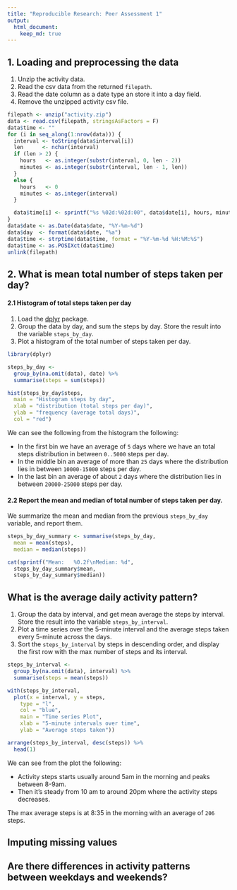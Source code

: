 ```yaml
---
title: "Reproducible Research: Peer Assessment 1"
output:
  html_document:
    keep_md: true
---
```



## 1\. Loading and preprocessing the data

1. Unzip the activity data.
2. Read the csv data from the returned `filepath`.
3. Read the date column as a date type an store it into a day field.
4. Remove the unzipped activity csv file.

```r
filepath <- unzip("activity.zip")
data <- read.csv(filepath, stringsAsFactors = F)
data$time <- ""
for (i in seq_along(1:nrow(data))) {
  interval <- toString(data$interval[i])
  len      <- nchar(interval)
  if (len > 2) {
    hours   <- as.integer(substr(interval, 0, len - 2))
    minutes <- as.integer(substr(interval, len - 1, len))
  }
  else {
    hours   <- 0
    minutes <- as.integer(interval)
  }

  data$time[i] <- sprintf("%s %02d:%02d:00", data$date[i], hours, minutes)
}
data$date <- as.Date(data$date, "%Y-%m-%d")
data$day  <- format(data$date, "%a")
data$time <- strptime(data$time, format = "%Y-%m-%d %H:%M:%S")
data$time <- as.POSIXct(data$time)
unlink(filepath)
```

## 2\. What is mean total number of steps taken per day?

#### 2\.1 Histogram of total steps taken per day

1. Load the [dplyr](https://cran.r-project.org/web/packages/dplyr/index.html) package.
2. Group the data by day, and sum the steps by day. Store the result into the variable `steps_by_day`.
3. Plot a histogram of the total number of steps taken per day.

```r
library(dplyr)

steps_by_day <-
  group_by(na.omit(data), date) %>%
  summarise(steps = sum(steps))

hist(steps_by_day$steps,
  main = "Histogram steps by day",
  xlab = "distribution (total steps per day)",
  ylab = "frequency (average total days)",
  col = "red")
```

We can see the following from the histogram the following:

- In the first bin we have an average of `5` days where we have an total steps distribution in between `0..5000` steps per day.
- In the middle bin an average of more than `25` days where the distribution lies in between `10000-15000` steps per day.
- In the last bin an average of about `2` days where the distribution lies in between `20000-25000` steps per day.

#### 2\.2 Report the mean and median of total number of steps taken per day.

We summarize the mean and median from the previous `steps_by_day` variable,
and report them.

```r
steps_by_day_summary <- summarise(steps_by_day,
  mean = mean(steps),
  median = median(steps))

cat(sprintf("Mean:   %0.2f\nMedian: %d",
  steps_by_day_summary$mean,
  steps_by_day_summary$median))
```


## What is the average daily activity pattern?

1. Group the data by interval, and get mean average the steps by interval. Store the result into the variable `steps_by_interval`.
2. Plot a time series over the 5-minute interval and the average steps taken every 5-minute across the days.
3. Sort the `steps_by_interval` by steps in descending order, and display the first row with the max number of steps and its interval.

```r
steps_by_interval <-
  group_by(na.omit(data), interval) %>%
  summarise(steps = mean(steps))

with(steps_by_interval,
  plot(x = interval, y = steps,
    type = "l",
    col = "blue",
    main = "Time series Plot",
    xlab = "5-minute intervals over time",
    ylab = "Average steps taken"))

arrange(steps_by_interval, desc(steps)) %>%
  head(1)
```

We can see from the plot the following:

- Activity steps starts usually around 5am in the morning and peaks between 8-9am.
- Then it's steady from 10 am to around 20pm where the activity steps decreases.

The max average steps is at 8:35 in the morning with an average of `206` steps.

## Imputing missing values



## Are there differences in activity patterns between weekdays and weekends?
